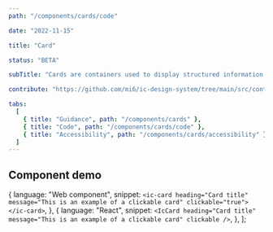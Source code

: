 ```yaml
---
path: "/components/cards/code"

date: "2022-11-15"

title: "Card"

status: "BETA"

subTitle: "Cards are containers used to display structured information or interactive content."

contribute: "https://github.com/mi6/ic-design-system/tree/main/src/content/structured/components/cards.mdx"

tabs:
  [
    { title: "Guidance", path: "/components/cards" },
    { title: "Code", path: "/components/cards/code" },
    { title: "Accessibility", path: "/components/cards/accessibility" },
  ]
---
```



## Component demo

  {
    language: "Web component",
    snippet: `<ic-card heading="Card title" message="This is an example of a clickable card" clickable="true"></ic-card>`,
  },
  {
    language: "React",
    snippet: `<IcCard heading="Card title" message="This is an example of a clickable card" clickable />`,
  },
];

<ComponentPreview snippets={snippetsDefault}>
  <IcCard
    heading="Card title"
    message="This is an example of a clickable card"
    clickable
  />
</ComponentPreview>

<ComponentDetails component="ic-card" />
